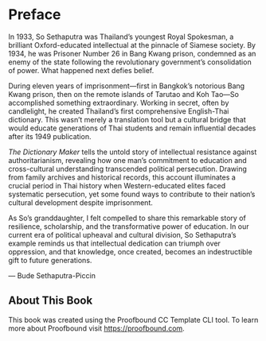 # Preface {.unnumbered}

In 1933, So Sethaputra was Thailand's youngest Royal Spokesman, a brilliant Oxford-educated intellectual at the pinnacle of Siamese society. By 1934, he was Prisoner Number 26 in Bang Kwang prison, condemned as an enemy of the state following the revolutionary government's consolidation of power. What happened next defies belief.

During eleven years of imprisonment—first in Bangkok's notorious Bang Kwang prison, then on the remote islands of Tarutao and Koh Tao—So accomplished something extraordinary. Working in secret, often by candlelight, he created Thailand's first comprehensive English-Thai dictionary. This wasn't merely a translation tool but a cultural bridge that would educate generations of Thai students and remain influential decades after its 1949 publication.

*The Dictionary Maker* tells the untold story of intellectual resistance against authoritarianism, revealing how one man's commitment to education and cross-cultural understanding transcended political persecution. Drawing from family archives and historical records, this account illuminates a crucial period in Thai history when Western-educated elites faced systematic persecution, yet some found ways to contribute to their nation's cultural development despite imprisonment.

As So's granddaughter, I felt compelled to share this remarkable story of resilience, scholarship, and the transformative power of education. In our current era of political upheaval and cultural division, So Sethaputra's example reminds us that intellectual dedication can triumph over oppression, and that knowledge, once created, becomes an indestructible gift to future generations.

— Bude Sethaputra-Piccin

::: {.callout-note}
## About This Book

This book was created using the Proofbound CC Template CLI tool. To learn more about Proofbound visit <https://proofbound.com>.
:::